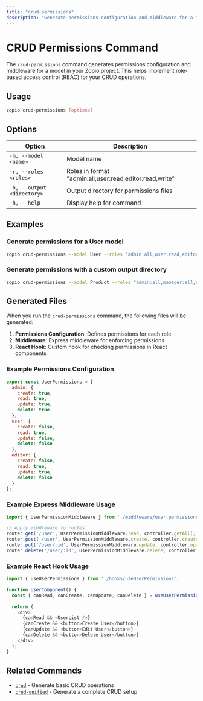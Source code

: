```yaml
---
title: "crud-permissions"
description: "Generate permissions configuration and middleware for a model"
---
```


# CRUD Permissions Command

The `crud-permissions` command generates permissions configuration and middleware for a model in your Zopio project. This helps implement role-based access control (RBAC) for your CRUD operations.

## Usage

```bash
zopio crud-permissions [options]
```

## Options

| Option | Description |
| ------ | ----------- |
| `-m, --model <name>` | Model name |
| `-r, --roles <roles>` | Roles in format "admin:all,user:read,editor:read,write" |
| `-o, --output <directory>` | Output directory for permissions files |
| `-h, --help` | Display help for command |

## Examples

### Generate permissions for a User model

```bash
zopio crud-permissions --model User --roles "admin:all,user:read,editor:read,write"
```

### Generate permissions with a custom output directory

```bash
zopio crud-permissions --model Product --roles "admin:all,manager:all,staff:read,write,customer:read" --output src/permissions
```

## Generated Files

When you run the `crud-permissions` command, the following files will be generated:

1. **Permissions Configuration**: Defines permissions for each role
2. **Middleware**: Express middleware for enforcing permissions
3. **React Hook**: Custom hook for checking permissions in React components

### Example Permissions Configuration

```javascript
export const UserPermissions = {
  admin: {
    create: true,
    read: true,
    update: true,
    delete: true
  },
  user: {
    create: false,
    read: true,
    update: false,
    delete: false
  },
  editor: {
    create: false,
    read: true,
    update: true,
    delete: false
  }
};
```

### Example Express Middleware Usage

```javascript
import { UserPermissionMiddleware } from './middleware/user.permissions';

// Apply middleware to routes
router.get('/user', UserPermissionMiddleware.read, controller.getAll);
router.post('/user', UserPermissionMiddleware.create, controller.create);
router.put('/user/:id', UserPermissionMiddleware.update, controller.update);
router.delete('/user/:id', UserPermissionMiddleware.delete, controller.delete);
```

### Example React Hook Usage

```javascript
import { useUserPermissions } from './hooks/useUserPermissions';

function UserComponent() {
  const { canRead, canCreate, canUpdate, canDelete } = useUserPermissions();
  
  return (
    <div>
      {canRead && <UserList />}
      {canCreate && <button>Create User</button>}
      {canUpdate && <button>Edit User</button>}
      {canDelete && <button>Delete User</button>}
    </div>
  );
}
```

## Related Commands

- [`crud`](/cli/01_commands/crud) - Generate basic CRUD operations
- [`crud-unified`](/cli/01_commands/crud-unified) - Generate a complete CRUD setup
